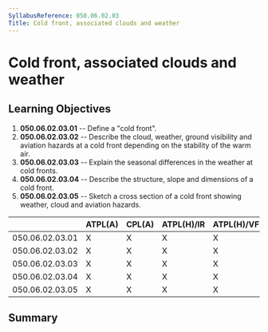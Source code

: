 ```yaml
---
SyllabusReference: 050.06.02.03
Title: Cold front, associated clouds and weather
---
```


# Cold front, associated clouds and weather

## Learning Objectives

1.  **050.06.02.03.01** -- Define a "cold front".
2.  **050.06.02.03.02** -- Describe the cloud, weather, ground visibility and
    aviation hazards at a cold front depending on the stability of the warm air.
3.  **050.06.02.03.03** -- Explain the seasonal differences in the weather at
    cold fronts.
4.  **050.06.02.03.04** -- Describe the structure, slope and dimensions of a cold
    front.
5.  **050.06.02.03.05** -- Sketch a cross section of a cold front showing
    weather, cloud and aviation hazards.

|                 | ATPL(A) | CPL(A) | ATPL(H)/IR | ATPL(H)/VFR | CPL(H) | IR  | CBIR(A) |
| --------------- | ------- | ------ | ---------- | ----------- | ------ | --- | ------- |
| 050.06.02.03.01 | X       | X      | X          | X           | X      | X   | X       |
| 050.06.02.03.02 | X       | X      | X          | X           | X      | X   | X       |
| 050.06.02.03.03 | X       | X      | X          | X           | X      | X   | X       |
| 050.06.02.03.04 | X       | X      | X          | X           | X      | X   | X       |
| 050.06.02.03.05 | X       | X      | X          | X           | X      | X   | X       |

## Summary
